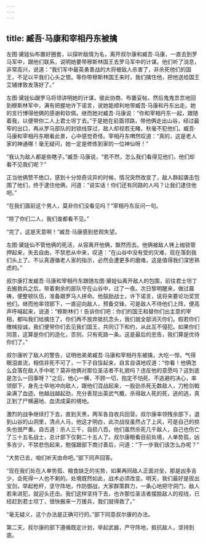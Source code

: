 ```yaml
---
---
---
```

title: 臧吾·马康和宰相丹东被擒
---




左图·黛娃仙布置好圈套，以探听敌情为名，离开叔尔康和臧吾·马康，一直去到罗马军中，跟他们联系，说明她要带穆斯林国王去罗马军中的计谋。他们听了消息，非常高兴，说道：“我们军中最英勇善战的大将被敌人杀害了，非杀死他们的国王，不足以平我们心头之恨。等你带穆斯林国王来时，我们擒住他，把他送给国王艾辅律敦发落好了。”

左图·黛娃仙跟罗马将领讲明她的计谋，彼此协商、布置妥帖，然后鬼鬼祟祟地回到穆斯林军中，满有把握地许下诺言，说她能顺利地带臧吾·马康和丹东出走。她的言行博得他俩的感谢和钦佩。继而她对臧吾·马康说：“你和宰相丹东一起，跟随着我，以便带你二人上君士坦丁去。”于是她在前面领路，带他俩走出山谷，经过最窄的出口，再从罗马部队的封锁线穿过，敌人却视若无睹，秋毫不犯他们。臧吾·马康和宰相丹东眼看此景，心中感觉奇怪。宰相丹东喟然叹道：“真的，这是老人家的神通哪！毫无疑问，她一定是修炼到家的一位神仙呀！”

“我认为敌人都是些瞎子。”臧吾·马康说，“若不然，怎么我们看得见他们，他们却看不见我们呢？”

正当他俩赞不绝口，感到十分惊奇诧异的时候，情况突然改变了，敌人群起袭击包围了他们，终于逮住他俩，问道：“说实话！你们还有同路的人吗？让我们逮住他吧。”

“在我们面前这个男人，莫非你们没看见吗？”宰相丹东反问一句。

“除了你们二人，我们谁都看不见。”

“完了，这是天意啊！”臧吾·马康感到悲观失望。

左图·黛娃仙不管他俩的死活，从容离开他俩，飘然而去。他俩被敌人铐上枷锁管押起来，失去自由，不禁悲从中来，叹道：“在山谷中没有受的灾难，现在落到我们头上了。不认真遵循老人家的指示，必然会遭更多的磨难，这是值得我们深思熟虑的。”

叔尔康打发臧吾·马康和宰相丹东跟随左图·黛娃仙离开敌人的包围，前往君士坦丁去搬救兵之后，带着剩余的部队守在山谷中，过了一夜。次日黎明醒来，做过晨祷，便整顿队伍，准备跟罗马人拼命。他鼓励战士，许下诺言，说将来要论功奖赏他们。继而他率领部下，一直迎向敌人，预备交锋。可是敌人不待他们上阵，便高声呼喊起来，说道：“穆斯林们！告诉你们吧：你们的国王和替你们出主意的宰相，都叫我们给擒住了。你们再不放弃抵抗念头，我们就全部消灭你们。假若你们缴械投诚，我们便带你们去见我们国王，共同订下和约，从此互不侵犯。如果你们同意，这算是你们的造化，否则，只有死路一条。这是最后的忠告，我们算是优待你们了。”

叔尔康听了敌人的警告，证明他弟弟臧吾·马康和宰相丹东被擒，大吃一惊，气得眼泪直流，相信非死不可了，一下子自馁起来，自言自语地叹道：“你看！他俩怎么会落在敌人手中呢？莫非他俩对那位圣洁者不礼貌吗？违反他的意愿吗？这到底是怎么一回事呀？”之后，他心一横，不顾一切，抱定不怕死、不逃避的决心，率领部下，身先士卒地冲向敌人，跟他们混战起来，一股劲杀死无数敌人，刀枪剑戟染满了血迹。他越战越起劲，充分表现出英武气概，杀得敌人死的死，逃的逃，真正到了尸横遍地、血流成渠的境地。

激烈的战争继续打下去，直到天黑，两军各自收兵回营。叔尔康率领残余部下，退到山谷的山洞里，清点人马，他这才明白，此次战役虽然占了上风，可是自己的损失也很严重。自古道：杀人三千，自损八百。他们虽然杀死几千敌人，自己也伤亡了三十五名战士，总计部下仅剩二十五人了。叔尔康眼看目前处境，人单势孤，凶多吉少，不禁悲伤起来，勉强跟部下商讨善后，问道：“下一步我们该怎么办呢？”

“大势已去，咱们听天由命吧。”部下同声回答。

“现在我们处在人单势孤、粮食缺乏的劣势，如果再同敌人正面对垒，那是凶多吉少，会死得一人也不剩的。处境既然如此，战术必须改变。明天，我们最好是拔出宝剑，举起枪杆，坚守阵地，作防御战，大家群策群力，一条心地把守洞门，敌人若来进犯，就迎头还击。我们这样坚持下去，也许那位圣洁者摆脱敌人的视线，已经赶到君士坦丁，很快搬来一万援兵，我们就得救了。”

“毫无疑义，这个办法是正确可行的。”部下同意叔尔康的办法。

第二天，叔尔康的部下遵循既定计划，举起武器，严守阵地，抵抗敌人，坚持到底。